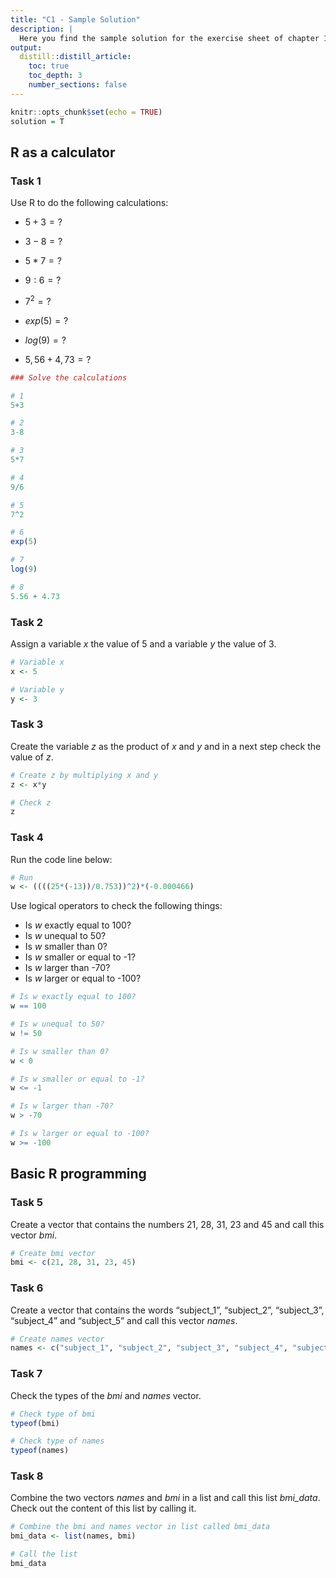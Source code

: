 ```yaml
---
title: "C1 - Sample Solution"
description: |
  Here you find the sample solution for the exercise sheet of chapter 1
output:
  distill::distill_article:
    toc: true
    toc_depth: 3
    number_sections: false
---
```


```r
knitr::opts_chunk$set(echo = TRUE)
solution = T
```


## R as a calculator

### Task 1
Use R to do the following calculations:

* $5 + 3 = ?$

* $3 - 8 = ?$

* $5 * 7 = ?$

* $9 : 6 = ?$

* $7^2 = ?$

* $exp(5) = ?$

* $log(9) = ?$

* $5,56 + 4,73 = ?$

```r
### Solve the calculations

# 1
5+3

# 2
3-8

# 3
5*7

# 4
9/6

# 5
7^2

# 6
exp(5)

# 7
log(9)

# 8
5.56 + 4.73

```

### Task 2
Assign a variable _x_ the value of 5 and a variable _y_ the value of 3.

```r
# Variable x
x <- 5

# Variable y
y <- 3

```


### Task 3
Create the variable _z_ as the product of _x_ and _y_ and in a next step check the value of _z_.

```r
# Create z by multiplying x and y
z <- x*y

# Check z
z

```

### Task 4
Run the code line below: 

```r
# Run
w <- ((((25*(-13))/0.753))^2)*(-0.000466)

```
Use logical operators to check the following things:

* Is _w_ exactly equal to 100?
* Is _w_ unequal to 50?
* Is _w_ smaller than 0?
* Is _w_ smaller or equal to -1?
* Is _w_ larger than -70?
* Is _w_ larger or equal to -100?

```r
# Is w exactly equal to 100?
w == 100

# Is w unequal to 50?
w != 50

# Is w smaller than 0?
w < 0

# Is w smaller or equal to -1?
w <= -1

# Is w larger than -70?
w > -70

# Is w larger or equal to -100?
w >= -100

```

## Basic R programming 

### Task 5
Create a vector that contains the numbers 21, 28, 31, 23 and 45 and call this vector _bmi_.

```r
# Create bmi vector
bmi <- c(21, 28, 31, 23, 45)

```

### Task 6
Create a vector that contains the words "subject_1", "subject_2", "subject_3", "subject_4" and "subject_5" and call this vector _names_.

```r
# Create names vector
names <- c("subject_1", "subject_2", "subject_3", "subject_4", "subject_5")

```

### Task 7
Check the types of the _bmi_ and _names_ vector.

```r
# Check type of bmi
typeof(bmi) 

# Check type of names
typeof(names)

```

### Task 8
Combine the two vectors _names_ and _bmi_ in a list and call this list _bmi_data_. Check out the content of this list by calling it.

```r
# Combine the bmi and names vector in list called bmi_data
bmi_data <- list(names, bmi)

# Call the list
bmi_data

```
